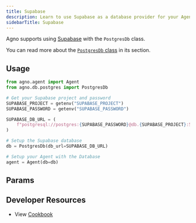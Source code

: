 ```yaml
---
title: Supabase
description: Learn to use Supabase as a database provider for your Agents
sidebarTitle: Supabase
---
```


Agno supports using [Supabase](https://supabase.com/) with the `PostgresDb` class.

You can read more about the [`PostgresDb` class](/db/postgres) in its section.

## Usage

```python supabase_for_agent.py
from agno.agent import Agent
from agno.db.postgres import PostgresDb

# Get your Supabase project and password
SUPABASE_PROJECT = getenv("SUPABASE_PROJECT")
SUPABASE_PASSWORD = getenv("SUPABASE_PASSWORD")

SUPABASE_DB_URL = (
    f"postgresql://postgres:{SUPABASE_PASSWORD}@db.{SUPABASE_PROJECT}:5432/postgres"
)

# Setup the Supabase database
db = PostgresDb(db_url=SUPABASE_DB_URL)

# Setup your Agent with the Database
agent = Agent(db=db)
```

## Params

<Snippet file="db-postgres-params.mdx" />

## Developer Resources

- View [Cookbook](https://github.com/agno-agi/agno/blob/main/cookbook/db/postgres/postgres_for_agent.py)
